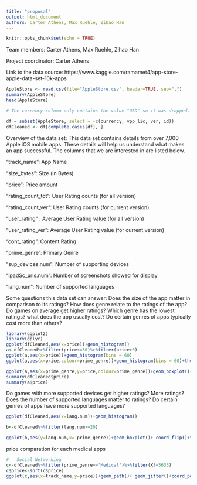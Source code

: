 ```yaml
---
title: "proposal"
output: html_document
authors: Carter Athens, Max Ruehle, Zihao Han
---
```


```r
knitr::opts_chunk$set(echo = TRUE)
```


Team members: Carter Athens, Max Ruehle, Zihao Han

Project coordinator: Carter Athens


Link to the data source: https://www.kaggle.com/ramamet4/app-store-apple-data-set-10k-apps
```r
AppleStore <- read.csv(file="AppleStore.csv", header=TRUE, sep=",")
summary(AppleStore)
head(AppleStore)
```


```r
# The currency column only contains the value "USD" so it was dropped. Also columns vpp_lic, ver, and id are unnecessary/ meaningless. Then we need to drop any rows that contain invalid info.

df = subset(AppleStore, select = -c(currency, vpp_lic, ver, id))
dfCleaned <- df[complete.cases(df), ]
```


Overview of the data set: This data set contains details from over 7,000 Apple iOS mobile apps. These details will help us understand what makes an app successful. The columns that we are interested in are listed below.

"track_name": App Name

"size_bytes": Size (in Bytes)

"price": Price amount

"rating_count_tot": User Rating counts (for all version)

"rating_count_ver": User Rating counts (for current version)

"user_rating" : Average User Rating value (for all version)

"user_rating_ver": Average User Rating value (for current version)

"cont_rating": Content Rating

"prime_genre": Primary Genre

"sup_devices.num": Number of supporting devices

"ipadSc_urls.num": Number of screenshots showed for display

"lang.num": Number of supported languages


Some questions this data set can answer:
Does the size of the app matter in comparison to its ratings?
How does genre relate to the ratings of the app? Do games on average get higher ratings?
Which genre has the lowest ratings?
what does the app usually cost? Do certain genres of apps typically cost more than others?
```R
library(ggplot2)
library(dplyr)
ggplot(dfCleaned,aes(x=price))+geom_histogram()
a<-dfCleaned%>%filter(price<=30)%>%filter(price>0)
ggplot(a,aes(x=price))+geom_histogram(bins = 60)
ggplot(a,aes(x=price,colour=prime_genre))+geom_histogram(bins = 60)+theme_light()+theme(legend.background = element_rect(fill="gray90", size=.5, linetype="dotted"),legend.justification=c(1,1), legend.position=c(1,1),legend.text = element_text( size = 9),panel.grid =element_blank())

ggplot(a,aes(x=prime_genre,y=price,colour=prime_genre))+geom_boxplot()+scale_x_discrete(breaks=NULL)+theme(legend.title = element_text(color="18", size=9, face="bold"))+theme_light()+theme(legend.text = element_text(color="azure4", size = 7, face = "bold"))
summary(dfCleaned$price)
summary(a$price)


```

Do games with more supported devices get higher ratings? More ratings?
Does the number of supported languages matter to ratings?
Do certain genres of apps have more supported languages?
```r
ggplot(dfCleaned,aes(x=lang.num))+geom_histogram()

b<-dfCleaned%>%filter(lang.num>=20)

ggplot(b,aes(y=lang.num,x= prime_genre))+geom_boxplot()+ coord_flip()+theme_light()

```
price comparation for each medical apps
```R
#	Social Networking
c<-dfCleaned%>%filter(prime_genre=='Medical')%>%filter(X!=3633)
c$price<-sort(c$price)
ggplot(c,aes(x=track_name,y=price))+geom_path()+ geom_jitter()+coord_polar()
```
